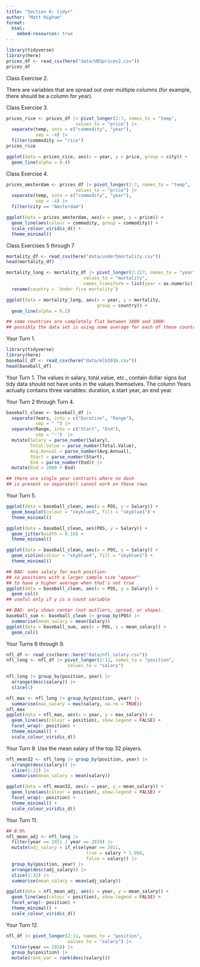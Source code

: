 ```yaml
---
title: "Section 6: tidyr"
author: "Matt Higham"
format: 
  html:
    embed-resources: true
---
```


```r
library(tidyverse)
library(here)
prices_df <- read_csv(here("data/UBSprices2.csv"))
prices_df
```

Class Exercise 2.

There are variables that are spread out over multiple columns (for example, there should be a column for year).

Class Exercise 3.

```r
prices_rice <- prices_df |> pivot_longer(2:7, names_to = "temp",
                          values_to = "price") |>
  separate(temp, into = c("commodity", "year"),
           sep = -4) |>
  filter(commodity == "rice")
prices_rice

ggplot(data = prices_rice, aes(x = year, y = price, group = city)) +
  geom_line(alpha = 0.4)
```

Class Exercise 4.

```r
prices_amsterdam <- prices_df |> pivot_longer(2:7, names_to = "temp",
                          values_to = "price") |>
  separate(temp, into = c("commodity", "year"),
           sep = -4) |>
  filter(city == "Amsterdam")

ggplot(data = prices_amsterdam, aes(x = year, y = price)) +
  geom_line(aes(colour = commodity, group = commodity)) +
  scale_colour_viridis_d() +
  theme_minimal()
```

Class Exercises 5 through 7

```r
mortality_df <- read_csv(here("data/under5mortality.csv"))
head(mortality_df)

mortality_long <- mortality_df |> pivot_longer(2:217, names_to = "year",
                             values_to = "mortality",
                             names_transform = list(year = as.numeric)) |>
  rename(country = `Under five mortality`)

ggplot(data = mortality_long, aes(x = year, y = mortality,
                                  group = country)) +
  geom_line(alpha = 0.2)

## some countries are completely flat between 1800 and 1900-
## possibly the data set is using some average for each of these countries.
```

Your Turn 1.

```r
library(tidyverse)
library(here)
baseball_df <- read_csv(here("data/mlb2016.csv"))
head(baseball_df)
```

Your Turn 1. The values in salary, total.value, etc., contain dollar signs but tidy data should not have units in the values themselves. The column Years actually contains three variables: duration, a start year, an end year.

Your Turn 2 through Turn 4.

```r
baseball_clean <- baseball_df |>
  separate(Years, into = c("Duration", "Range"),
           sep = " ") |>
  separate(Range, into = c("Start", "End"),
           sep = "-")  |>
  mutate(Salary = parse_number(Salary),
         Total.Value = parse_number(Total.Value),
         Avg.Annual = parse_number(Avg.Annual),
         Start = parse_number(Start),
         End = parse_number(End)) |>
  mutate(End = 2000 + End)

## there are single year contracts where no dash
## is present so separate() cannot work on these rows
```

Your Turn 5.

```r
ggplot(data = baseball_clean, aes(x = POS, y = Salary)) +
  geom_boxplot(colour = "skyblue4", fill = "skyblue1") +
  theme_minimal()

ggplot(data = baseball_clean, aes(POS, y = Salary)) +
  geom_jitter(width = 0.10) +
  theme_minimal()

ggplot(data = baseball_clean, aes(x = POS, y = Salary)) +
  geom_violin(colour = "skyblue4", fill = "skyblue1") +
  theme_minimal()

## BAD: sums salary for each position: 
## so positions with a larger sample size "appear"
## to have a higher average when that's not true
ggplot(data = baseball_clean, aes(x = POS, y = Salary)) +
  geom_col()
## useful only if y is a count variable

## BAD: only shows center (not outliers, spread, or shape).
baseball_sum <- baseball_clean |> group_by(POS) |>
  summarise(mean_salary = mean(Salary))
ggplot(data = baseball_sum, aes(x = POS, y = mean_salary)) +
  geom_col()
```


Your Turns 6 through 9.

```r
nfl_df <- read_csv(here::here("data/nfl_salary.csv"))
nfl_long <- nfl_df |> pivot_longer(2:11, names_to = "position",
                       values_to = "salary")

nfl_long |> group_by(position, year) |>
  arrange(desc(salary)) |>
  slice(1)

nfl_max <- nfl_long |> group_by(position, year) |>
  summarise(max_salary = max(salary, na.rm = TRUE))
nfl_max
ggplot(data = nfl_max, aes(x = year, y = max_salary)) +
  geom_line(aes(colour = position), show.legend = FALSE) +
  facet_wrap(~ position) +
  theme_minimal() +
  scale_colour_viridis_d()
```

Your Turn 9. Use the mean salary of the top 32 players. 

```r
nfl_mean32 <- nfl_long |> group_by(position, year) |>
  arrange(desc(salary)) |>
  slice(1:32) |>
  summarise(mean_salary = mean(salary))

ggplot(data = nfl_mean32, aes(x = year, y = mean_salary)) +
  geom_line(aes(colour = position), show.legend = FALSE) +
  facet_wrap(~ position) +
  theme_minimal() +
  scale_colour_viridis_d()
```

Your Turn 11.

```r
## 8.6%
nfl_mean_adj <- nfl_long |> 
  filter(year == 2011 | year == 2018) |>
  mutate(adj_salary = if_else(year == 2011,
                              true = salary * 1.086,
                              false = salary)) |>
  group_by(position, year) |>
  arrange(desc(adj_salary)) |>
  slice(1:32) |>
  summarise(mean_salary = mean(adj_salary)) 

ggplot(data = nfl_mean_adj, aes(x = year, y = mean_salary)) +
  geom_line(aes(colour = position), show.legend = FALSE) +
  facet_wrap(~ position) +
  theme_minimal() +
  scale_colour_viridis_d()
```

Your Turn 12.

```r
nfl_df |> pivot_longer(2:11, names_to = "position",
                       values_to = "salary") |>
  filter(year == 2018) |>
  group_by(position) |>
  mutate(rank_var = rank(desc(salary)))
```

